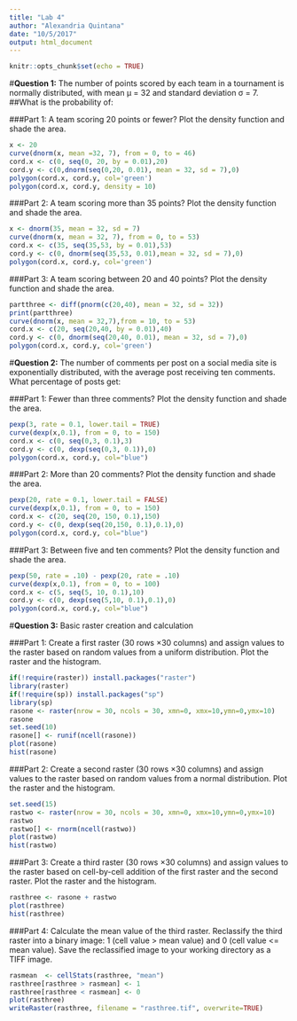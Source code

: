 ```yaml
---
title: "Lab 4"
author: "Alexandria Quintana"
date: "10/5/2017"
output: html_document
---
```


```r
knitr::opts_chunk$set(echo = TRUE)
```

#**Question 1:** The number of points scored by each team in a tournament is normally distributed, with mean μ = 32 and standard deviation σ = 7.
##What is the probability of:


###Part 1: A team scoring 20 points or fewer? Plot the density function and shade the area. 
```r
x <- 20
curve(dnorm(x, mean =32, 7), from = 0, to = 46)
cord.x <- c(0, seq(0, 20, by = 0.01),20)
cord.y <- c(0,dnorm(seq(0,20, 0.01), mean = 32, sd = 7),0)
polygon(cord.x, cord.y, col='green')
polygon(cord.x, cord.y, density = 10)


```


###Part 2: A team scoring more than 35 points? Plot the density function and shade the area. 
```r
x <- dnorm(35, mean = 32, sd = 7)
curve(dnorm(x, mean = 32, 7), from = 0, to = 53)
cord.x <- c(35, seq(35,53, by = 0.01),53)
cord.y <- c(0, dnorm(seq(35,53, 0.01),mean = 32, sd = 7),0)
polygon(cord.x, cord.y, col='green')
```


###Part 3: A team scoring between 20 and 40 points? Plot the density function and shade the area.
```r
partthree <- diff(pnorm(c(20,40), mean = 32, sd = 32))
print(partthree)
curve(dnorm(x, mean = 32,7),from = 10, to = 53)
cord.x <- c(20, seq(20,40, by = 0.01),40)
cord.y <- c(0, dnorm(seq(20,40, 0.01), mean = 32, sd = 7),0)
polygon(cord.x, cord.y, col='green')

```

#**Question 2:** The number of comments per post on a social media site is exponentially distributed, with the average post receiving ten comments. What percentage of posts get:


###Part 1: Fewer than three comments? Plot the density function and shade the area.
```r
pexp(3, rate = 0.1, lower.tail = TRUE)
curve(dexp(x,0.1), from = 0, to = 150)
cord.x <- c(0, seq(0,3, 0.1),3)
cord.y <- c(0, dexp(seq(0,3, 0.1)),0)
polygon(cord.x, cord.y, col="blue")
```


###Part 2: More than 20 comments? Plot the density function and shade the area.
```r
pexp(20, rate = 0.1, lower.tail = FALSE)
curve(dexp(x,0.1), from = 0, to = 150)
cord.x <- c(20, seq(20, 150, 0.1),150)
cord.y <- c(0, dexp(seq(20,150, 0.1),0.1),0)
polygon(cord.x, cord.y, col="blue")
```


###Part 3: Between five and ten comments? Plot the density function and shade the area.
```r
pexp(50, rate = .10) - pexp(20, rate = .10)
curve(dexp(x,0.1), from = 0, to = 100)
cord.x <- c(5, seq(5, 10, 0.1),10)
cord.y <- c(0, dexp(seq(5,10, 0.1),0.1),0)
polygon(cord.x, cord.y, col="blue")
```


#**Question 3:** Basic raster creation and calculation


###Part 1: Create a first raster (30 rows ×30 columns) and assign values to the raster based on random values from a uniform distribution. Plot the raster and the histogram.
```r
if(!require(raster)) install.packages("raster")
library(raster)
if(!require(sp)) install.packages("sp")
library(sp)
rasone <- raster(nrow = 30, ncols = 30, xmn=0, xmx=10,ymn=0,ymx=10)
rasone
set.seed(10)
rasone[] <- runif(ncell(rasone))
plot(rasone)
hist(rasone)

```


###Part 2: Create a second raster (30 rows ×30 columns) and assign values to the raster based on random values from a normal distribution. Plot the raster and the histogram.
```r
set.seed(15)
rastwo <- raster(nrow = 30, ncols = 30, xmn=0, xmx=10,ymn=0,ymx=10)
rastwo
rastwo[] <- rnorm(ncell(rastwo))
plot(rastwo)
hist(rastwo)
```


###Part 3: Create a third raster (30 rows ×30 columns) and assign values to the raster based on cell-by-cell addition of the first raster and the second raster. Plot the raster and the histogram.
```r

rasthree <- rasone + rastwo
plot(rasthree)
hist(rasthree)

```


###Part 4: Calculate the mean value of the third raster. Reclassify the third raster into a binary image: 1 (cell value > mean value) and 0 (cell value <= mean value). Save the reclassified image to your working directory as a TIFF image.
```r
rasmean  <- cellStats(rasthree, "mean")
rasthree[rasthree > rasmean] <- 1
rasthree[rasthree < rasmean] <- 0
plot(rasthree)
writeRaster(rasthree, filename = "rasthree.tif", overwrite=TRUE)

```

